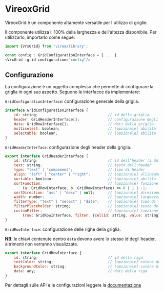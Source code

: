 
<Meta title="VrxGrid/About" />

# VireoxGrid

VireoxGrid è un componente altamente versatile per l'utilizzo di griglie.

Il componente utilizza il 100% della larghezza e dell'altezza disponibile.
Per utilizzarlo, importarlo come segue:
```js
import {VrxGrid} from 'vireoxlibrary';

const config : GridConfigurationInterface = { ... }
<VrxGrid :grid-configuration="config"/>
```
## Configurazione
La configurazione è un oggetto complesso che permette di configurare la griglia in ogni suo aspetto.
Seguono le interfacce da implementare:

```GridConfigurationInterface```: configurazione generale della griglia.

```js
interface GridConfigurationInterface {
    id: string;                                // id della griglia
    header: GridHeaderInterface[];             // configurazione degli header
    data: GridRowInterface[];                  // dati della griglia
    multiselect: boolean;                      // [opzionale] abilita la multiselezione,
    selectable: boolean;                       // [opzionale] abilita la selezione
}
```

```GridHeaderInterface```: configurazione degli header della griglia.

```js
export interface GridHeaderInterface {
    id: string;                                // id dell'header (i dati della colonna devono avere lo stesso id)
    text: string;                              // testo dell'header
    type: "text" | "component";                // tipo di header
    align: "left" | "center" | "right";        // [opzionale] allineamento del testo
    sortable: boolean;                         // [opzionale] abilita la possibilità di ordinare la colonna
    sortFunction:                              // [opzionale] funzione di ordinamento personalizzata
        (a: GridRowInterface, b: GridRowInterface) => 0 | 1 | -1;
    sortDirection: "asc" | "desc" | null;      // [opzionale] direzione di ordinamento
    width: number;                             // [opzionale] larghezza in px della colonna
    filterType: "text" | "select" | "date";    // [opzionale] tipo di filtro
    filterPlaceholder: string;                 // [opzionale] testo del placeholder del filtro
    customFilter:                              // [opzionale] funzione di filtro personalizzata
        (row: GridRowInterface, filter: {cellId: string, value: string}) => boolean;
}
```

```GridRowInterface```: configurazione delle righe della griglia.

**NB**: le chiavi contenute dentro ```data``` devono avere lo stesso id degli header, altrimenti non verranno visualizzate.

```js
export interface GridRowInterface {
    id: string;                                // id della riga
    textColor: string;                         // [opzionale] colore del testo
    backgroundColor: string;                   // [opzionale] colore di sfondo
    data: any;                                 // dati della riga
}
```



Per dettagli sulle API e le configurazioni leggere la [documentazione](./?path=/docs/vrxgrid--docs)
